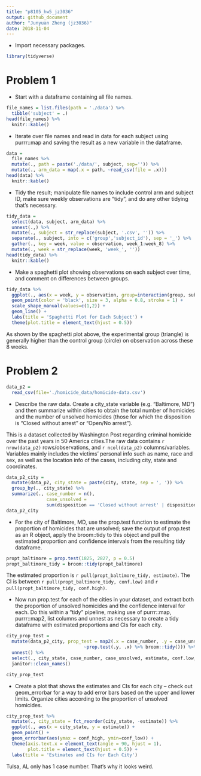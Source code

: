 ```yaml
---
title: "p8105_hw5_jz3036"
output: github_document
author: "Junyuan Zheng (jz3036)"
date: 2018-11-04
---
```


* Import necessary packages.
```r
library(tidyverse)
```

# Problem 1

* Start with a dataframe containing all file names.
```r
file_names = list.files(path = './data') %>%
  tibble('subject' = .)
head(file_names) %>% 
  knitr::kable() 
```

* Iterate over file names and read in data for each subject using purrr::map and saving the result as a new variable in the dataframe.
```r
data = 
  file_names %>% 
  mutate(., path = paste('./data/', subject, sep='')) %>% 
  mutate(., arm_data = map(.x = path, ~read_csv(file = .x)))
head(data) %>% 
  knitr::kable() 
```

* Tidy the result; manipulate file names to include control arm and subject ID, make sure weekly observations are “tidy”, and do any other tidying that’s necessary.
```r
tidy_data = 
  select(data, subject, arm_data) %>% 
  unnest(.,) %>%
  mutate(., subject = str_replace(subject, '.csv', '')) %>% 
  separate(., subject, into = c('group','subject_id'), sep = '_') %>% 
  gather(., key = week, value = observation, week_1:week_8) %>% 
  mutate(., week = str_replace(week, 'week_', ''))
head(tidy_data) %>% 
  knitr::kable() 
```

* Make a spaghetti plot showing observations on each subject over time, and comment on differences between groups.
```r
tidy_data %>% 
  ggplot(., aes(x = week, y = observation, group=interaction(group, subject_id), color = subject_id, shape = group)) +
  geom_point(color = 'black', size = 3, alpha = 0.8, stroke = 1) +
  scale_shape_manual(values=c(1,2)) +
  geom_line() +
  labs(title = 'Spaghetti Plot for Each Subject') +
  theme(plot.title = element_text(hjust = 0.5))
```

As shown by the spaghetti plot above, the experimental group (triangle) is generally higher than the control group (circle) on observation across these 8 weeks.

# Problem 2

```r
data_p2 = 
  read_csv(file='./homicide_data/homicide-data.csv')
```

* Describe the raw data. Create a city_state variable (e.g. “Baltimore, MD”) and then summarize within cities to obtain the total number of homicides and the number of unsolved homicides (those for which the disposition is “Closed without arrest” or “Open/No arrest”).

This is a dataset collected by Washington Post regarding criminal homicide over the past years in 50 America cities.The raw data contains `r nrow(data_p2)` rows/observations, and `r ncol(data_p2)` columns/variables. Variables mainly includes the victims' personal info such as name, race and sex, as well as the location info of the cases, including city, state and coordinates.

```r
data_p2_city =  
  mutate(data_p2, city_state = paste(city, state, sep = ', ')) %>% 
  group_by(., city_state) %>% 
  summarize(., case_number = n(),
               case_unsolved = 
               sum(disposition == 'Closed without arrest' | disposition == 'Open/No arrest'))
data_p2_city
```

* For the city of Baltimore, MD, use the prop.test function to estimate the proportion of homicides that are unsolved; save the output of prop.test as an R object, apply the broom::tidy to this object and pull the estimated proportion and confidence intervals from the resulting tidy dataframe.

```r
propt_baltimore = prop.test(1825, 2827, p = 0.5)
propt_baltimore_tidy = broom::tidy(propt_baltimore)
```
The estimated proportion is `r pull(propt_baltimore_tidy, estimate)`.
The CI is between `r pull(propt_baltimore_tidy, conf.low)` and `r pull(propt_baltimore_tidy, conf.high)`.


* Now run prop.test for each of the cities in your dataset, and extract both the proportion of unsolved homicides and the confidence interval for each. Do this within a “tidy” pipeline, making use of purrr::map, purrr::map2, list columns and unnest as necessary to create a tidy dataframe with estimated proportions and CIs for each city.

```r
city_prop_test = 
  mutate(data_p2_city, prop_test = map2(.x = case_number, .y = case_unsolved,
                             ~prop.test(.y, .x) %>% broom::tidy())) %>%
  unnest() %>% 
  select(., city_state, case_number, case_unsolved, estimate, conf.low, conf.high) %>% 
  janitor::clean_names()

city_prop_test
```

* Create a plot that shows the estimates and CIs for each city – check out geom_errorbar for a way to add error bars based on the upper and lower limits. Organize cities according to the proportion of unsolved homicides.

```r
city_prop_test %>% 
  mutate(., city_state = fct_reorder(city_state, -estimate)) %>% 
  ggplot(., aes(x = city_state, y = estimate)) +
  geom_point() +
  geom_errorbar(aes(ymax = conf_high, ymin=conf_low)) +
  theme(axis.text.x = element_text(angle = 90, hjust = 1),
        plot.title = element_text(hjust = 0.5)) +
  labs(title = 'Estimates and CIs for Each City')
```

Tulsa, AL only has 1 case number. That's why it looks weird.
